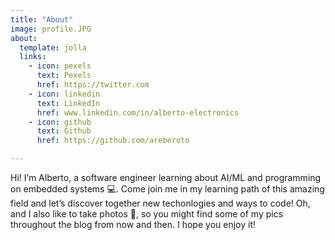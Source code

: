 ```yaml
---
title: "About"
image: profile.JPG
about:
  template: jolla
  links:
    - icon: pexels
      text: Pexels
      href: https://twitter.com
    - icon: linkedin
      text: LinkedIn
      href: www.linkedin.com/in/alberto-electronics
    - icon: github
      text: Github
      href: https://github.com/areberoto

---
```


Hi! I'm Alberto, a software engineer learning about AI/ML and programming on embedded systems 💻. Come join me in my learning path of this amazing field and let's discover together new techonlogies and ways to code! Oh, and I also like to take photos 📸, so you might find some of my pics throughout the blog from now and then. I hope you enjoy it!
